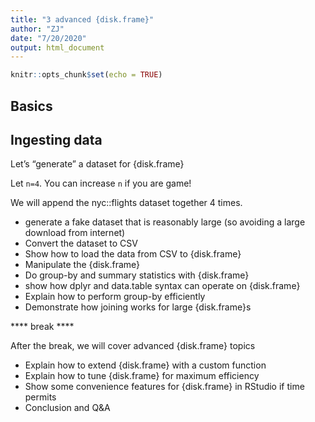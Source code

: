 ```yaml
---
title: "3 advanced {disk.frame}"
author: "ZJ"
date: "7/20/2020"
output: html_document
---
```


```r
knitr::opts_chunk$set(echo = TRUE)
```


## Basics 





## Ingesting data




Let's "generate" a dataset for {disk.frame}

Let `n=4`. You can increase `n` if you are game!

We will append the nyc::flights dataset together 4 times.

* generate a fake dataset that is reasonably large (so avoiding a large download from internet)
* Convert the dataset to CSV
* Show how to load the data from CSV to {disk.frame}
* Manipulate the {disk.frame}
* Do group-by and summary statistics with {disk.frame}
* show how dplyr and data.table syntax can operate on {disk.frame}
* Explain how to perform group-by efficiently 
* Demonstrate how joining works for large {disk.frame}s

**** break ****

After the break, we will cover advanced {disk.frame} topics

* Explain how to extend {disk.frame} with a custom function
* Explain how to tune {disk.frame} for maximum efficiency
* Show some convenience features for {disk.frame} in RStudio if time permits
* Conclusion and Q&A